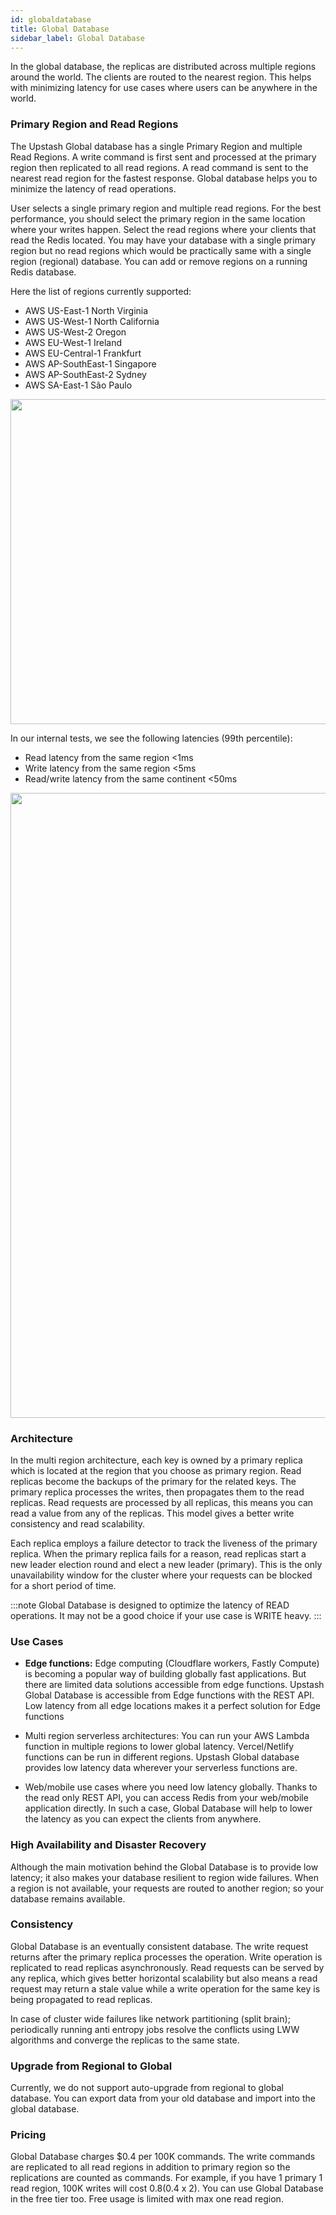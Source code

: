 ```yaml
---
id: globaldatabase
title: Global Database
sidebar_label: Global Database
---
```


In the global database, the replicas are distributed across multiple regions around the world. The clients are routed to the nearest region. This helps with minimizing latency for use cases where users can be anywhere in the world.

### Primary Region and Read Regions
The Upstash Global database has a single Primary Region and multiple Read Regions. A write command is first sent and processed at the primary region then replicated to all read regions. A read command is sent to the nearest read region for the fastest response. Global database helps you to minimize the latency of read operations.  

User selects a single primary region and multiple read regions. For the best performance, you should select the primary region in the same location where your writes happen. Select the read regions where your clients that read the Redis located. You may have your database with a single primary region but no read regions which would be practically same with a single region (regional) database. You can add or remove regions on a running Redis database.

Here the list of regions currently supported:

- AWS US-East-1 North Virginia
- AWS US-West-1 North California
- AWS US-West-2 Oregon
- AWS EU-West-1 Ireland
- AWS EU-Central-1 Frankfurt
- AWS AP-SouthEast-1 Singapore
- AWS AP-SouthEast-2 Sydney
- AWS SA-East-1 São Paulo

<img class="ss" src="/img/globaldb/regionselect.png" width="520" />

                            
In our internal tests, we see the following latencies (99th percentile):
- Read latency from the same region <1ms
- Write latency from the same region <5ms
- Read/write latency from the same continent <50ms

<img src="/img/globaldb/map2.png" width="1000" />


### Architecture

In the multi region architecture, each key is owned by a primary replica which is located at the region that you choose as primary region. Read replicas become the backups of the primary for the related keys. The primary replica processes the writes, then propagates them to the read replicas. Read requests are processed by all replicas, this means you can read a value from any of the replicas. This model gives a better write consistency and read scalability.

Each replica employs a failure detector to track the liveness of the primary replica. When the primary replica fails for a reason, read replicas start a new leader election round and elect a new leader (primary). This is the only unavailability window for the cluster where your requests can be blocked for a short period of time.

:::note
Global Database is designed to optimize the latency of READ operations. It may not be a good choice if your use case is WRITE heavy.
:::


### Use Cases

- **Edge functions:** Edge computing (Cloudflare workers, Fastly Compute) is becoming a popular way of building globally fast applications. But there are limited data solutions accessible from edge functions. Upstash Global Database is accessible from Edge functions with the REST API. Low latency from all edge locations makes it a perfect solution for Edge functions

- Multi region serverless architectures: You can run your AWS Lambda function in multiple regions to lower global latency. Vercel/Netlify functions can be run in different regions. Upstash Global database provides low latency data wherever your serverless functions are.

- Web/mobile use cases where you need low latency globally. Thanks to the read only REST API, you can access Redis from your web/mobile application directly. In such a case, Global Database will help to lower the latency as you can expect the clients from anywhere. 



### High Availability and Disaster Recovery
Although the main motivation behind the Global Database is to provide low latency; it also makes your database resilient to region wide failures. When a region is not available, your requests are routed to another region; so your database remains available.



### Consistency

Global Database is an eventually consistent database. The write request returns after the primary replica processes the operation. Write operation is replicated to read replicas asynchronously. Read requests can be served by any replica, which gives better horizontal scalability but also means a read request may return a stale value while a write operation for the same key is being propagated to read replicas.

In case of cluster wide failures like network partitioning (split brain); periodically running anti entropy jobs resolve the conflicts using LWW algorithms and converge the replicas to the same state.

### Upgrade from Regional to Global
Currently, we do not support auto-upgrade from regional to global database. You can export data from your old database and import into the global database. 

### Pricing

Global Database charges $0.4 per 100K commands. The write commands are replicated to all read regions in addition to primary region so the replications are counted as commands. For example, if you have 1 primary 1 read region, 100K writes will cost $0.8 ($0.4 x 2). You can use Global Database in the free tier too. Free usage is limited with max one read region. 

